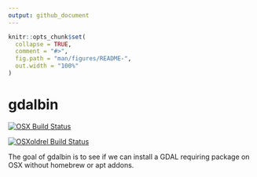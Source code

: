 ```yaml
---
output: github_document
---
```


<!-- README.md is generated from README.Rmd. Please edit that file -->

```r
knitr::opts_chunk$set(
  collapse = TRUE,
  comment = "#>",
  fig.path = "man/figures/README-",
  out.width = "100%"
)
```
# gdalbin

<!-- badges: start -->
[![OSX Build Status](http://badges.herokuapp.com/travis/mdsumner/gdalbin?branch=master&env=BUILD_NAME=osx_release&label=osx)](https://travis-ci.org/mdsumner/gdalbin)

[![OSXoldrel Build Status](http://badges.herokuapp.com/travis/mdsumner/gdalbin?branch=master&env=BUILD_NAME=osx_oldrel&label=osx_oldrel)](https://travis-ci.org/mdsumner/gdalbin)
<!-- badges: end -->

The goal of gdalbin is to see if we can install a GDAL requiring package on OSX without homebrew or apt addons. 




